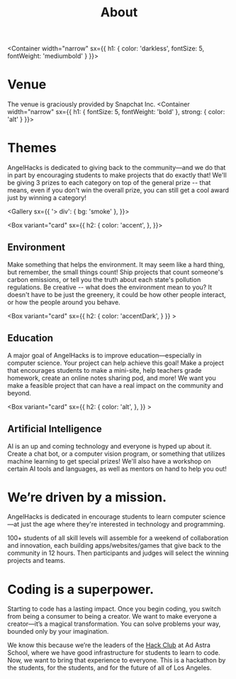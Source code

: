 
<Header sx={{ bg: 'primary' }} width="narrow">

# About

</Header>

<Container
width="narrow"
sx={{
    h1: {
        color: 'darkless',
        fontSize: 5,
        fontWeight: 'mediumbold'
    }
}}>

# Venue

The venue is graciously provided by Snapchat Inc.
</Container>
<Container width="narrow"
  sx={{
    h1: {
      fontSize: 5,
      fontWeight: 'bold'
    },
    strong: {
      color: 'alt'
    }
  }}>

# Themes

AngelHacks is dedicated to giving back to the community—and we do that in part by encouraging students to make projects that do exactly that! We'll be giving 3 prizes to each category on top of the general prize -- that means, even if you don't win the overall prize, you can still get a cool award just by winning a category!

</Container>

<Gallery sx={{
    '> div': {
        bg: 'smoke'
    },
}}>

<Box variant="card"
sx={{
    h2: {
        color: 'accent',
    },
    }}>

## Environment

Make something that helps the environment. It may seem like a hard thing, but remember, the small things count! Ship projects that count someone's carbon emissions, or tell you the truth about each state's pollution regulations. Be creative -- what does the environment mean to you? It doesn't have to be just the greenery, it could be how other people interact, or how the people around you behave.

</Box>

<Box variant="card"
sx={{
        h2: {
            color: 'accentDark',
        }
    }} >

## Education

A major goal of AngelHacks is to improve education—especially in computer science. Your project can help achieve this goal! Make a project that encourages students to make a mini-site, help teachers grade homework, create an online notes sharing pod, and more! We want you make a feasible project that can have a real impact on the community and beyond.

</Box>

<Box variant="card"
sx={{
        h2: {
            color: 'alt',
        },
    }} >

## Artificial Intelligence

AI is an up and coming technology and everyone is hyped up about it. Create a chat bot, or a computer vision program, or something that utilizes machine learning to get special prizes! We'll also have a workshop on certain AI tools and languages, as well as mentors on hand to help you out!

</Box>

</Gallery>
<Container width="narrow"
    sx={{
        h1: {
            fontWeight:"bold"
        }
    }}>

# We’re driven by a mission.

AngelHacks is dedicated in encourage students to learn computer science—at just the age where they're interested in technology and programming.

100+ students of all skill levels will assemble for a weekend of collaboration and innovation, each building apps/websites/games that give back to the community in 12 hours. Then participants and judges will select the winning projects and teams.

# Coding is a superpower.

Starting to code has a lasting impact. Once you begin coding, you switch from being a consumer to being a creator. We want to make everyone a creator—it’s a magical transformation. You can solve problems your way, bounded only by your imagination.

We know this because we’re the leaders of the [Hack Club](https://hackclub.com/) at Ad Astra School, where we have good infrastructure for students to learn to code. Now, we want to bring that experience to everyone. This is a hackathon by the students, for the students, and for the future of all of Los Angeles.

</Container>
